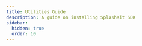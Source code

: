 ```yaml
---
title: Utilities Guide
description: A guide on installing SplashKit SDK
sidebar:
  hidden: true
  order: 10
---
```





<CardGrid stagger>

<LinkCard
    title="Useful Utilities"
    description="Written by Richard Denton on Oct 3 2017"
    href="/guides/utilities/useful-utilities/"
/>

</CardGrid>

